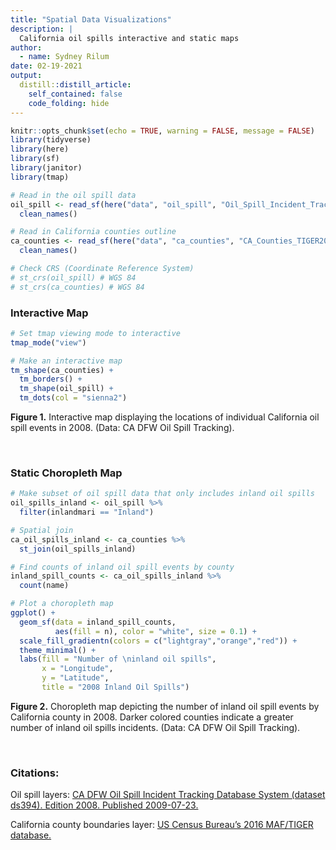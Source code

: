 ```yaml
---
title: "Spatial Data Visualizations"
description: |
  California oil spills interactive and static maps
author:
  - name: Sydney Rilum
date: 02-19-2021
output:
  distill::distill_article:
    self_contained: false
    code_folding: hide
---
```


```r
knitr::opts_chunk$set(echo = TRUE, warning = FALSE, message = FALSE)
library(tidyverse)
library(here)
library(sf)
library(janitor)
library(tmap)
```

```r
# Read in the oil spill data
oil_spill <- read_sf(here("data", "oil_spill", "Oil_Spill_Incident_Tracking_%5Bds394%5D.shp")) %>% 
  clean_names()

# Read in California counties outline
ca_counties <- read_sf(here("data", "ca_counties", "CA_Counties_TIGER2016.shp")) %>% 
  clean_names()

# Check CRS (Coordinate Reference System)
# st_crs(oil_spill) # WGS 84
# st_crs(ca_counties) # WGS 84
```

### Interactive Map

```r
# Set tmap viewing mode to interactive
tmap_mode("view") 

# Make an interactive map
tm_shape(ca_counties) +
  tm_borders() +
  tm_shape(oil_spill) +
  tm_dots(col = "sienna2")
```

**Figure 1.** Interactive map displaying the locations of individual California oil spill events in 2008. (Data: CA DFW Oil Spill Tracking).

<br>

### Static Choropleth Map

```r
# Make subset of oil spill data that only includes inland oil spills
oil_spills_inland <- oil_spill %>% 
  filter(inlandmari == "Inland")  

# Spatial join
ca_oil_spills_inland <- ca_counties %>% 
  st_join(oil_spills_inland)

# Find counts of inland oil spill events by county 
inland_spill_counts <- ca_oil_spills_inland %>% 
  count(name)

# Plot a choropleth map
ggplot() +
  geom_sf(data = inland_spill_counts, 
          aes(fill = n), color = "white", size = 0.1) +
  scale_fill_gradientn(colors = c("lightgray","orange","red")) +
  theme_minimal() +
  labs(fill = "Number of \ninland oil spills",
       x = "Longitude",
       y = "Latitude", 
       title = "2008 Inland Oil Spills")
```

**Figure 2.** Choropleth map depicting the number of inland oil spill events by California county in 2008. Darker colored counties indicate a greater number of inland oil spills incidents. (Data: CA DFW Oil Spill Tracking).

<br>

### Citations:

Oil spill layers: [CA DFW Oil Spill Incident Tracking Database System (dataset ds394). Edition 2008. Published 2009-07-23.](https://map.dfg.ca.gov/metadata/ds0394.html#ID0EUGA) 

California county boundaries layer: [US Census Bureau's 2016 MAF/TIGER database.](https://data.ca.gov/dataset/ca-geographic-boundaries)

